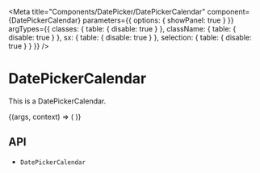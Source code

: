 

<Meta
  title="Components/DatePicker/DatePickerCalendar"
  component={DatePickerCalendar}
  parameters={{
    options: { showPanel: true }
  }}
  argTypes={{
    classes: {
      table: {
        disable: true
      }
    },
    className: {
      table: {
        disable: true
      }
    },
    sx: {
      table: {
        disable: true
      }
    },
    selection: {
      table: {
        disable: true
      }
    }
  }}
/>

# DatePickerCalendar

This is a DatePickerCalendar.

<Canvas>
  <Story name="Demo">
    {(args, context) => (
      <DatePickerCalendar
        {...args}
        year={+args.year || 2022}
        month={+args.month || 0}
        weekStart={+args.weekStart || 0}
        selection={['2022-05-15T07:53:25.002Z', '2022-06-03T07:53:25.002Z']}
      />
    )}
  </Story>
</Canvas>

<ArgsTable story="Demo" />

## API

<ul>
  <li>
    <LinkTo kind="components-api-DatePickerCalendar" story="page">
      <code>DatePickerCalendar</code>
    </LinkTo>
  </li>
</ul>
